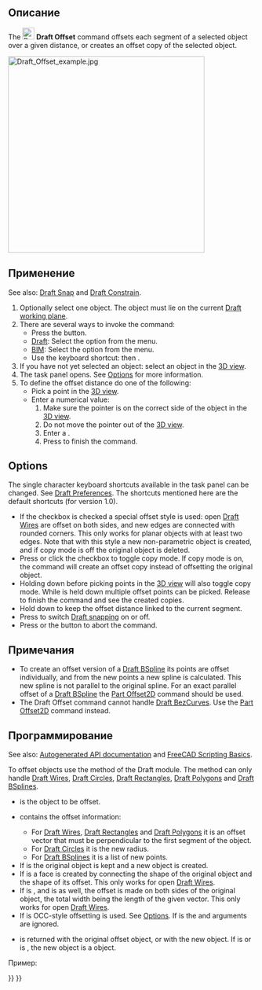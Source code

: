 <languages/>

{{Docnav/ru
|[[Draft_Mirror/ru|Зеркально отразить]]
|[[Draft_Trimex/ru|Укоротить / Растянуть]]
|[[Draft_Workbench/ru|Верстак Draft]]
|IconL=Draft_Mirror.svg
|IconR=Draft_Trimex.svg
|IconC=Workbench_Draft.svg
}}

<div class="mw-translate-fuzzy">
{{GuiCommand/ru
|Name/ru=Смещение
|Name=Draft_Offset
|MenuLocation=Modification → Смещение
|Workbenches=[[Draft_Workbench/ru|Draft]], [[Arch_Workbench/ru|Arch]]
|Shortcut={{KEY|O}} {{KEY|S}}
|SeeAlso=[[Part_Offset2D/ru|2D смещение...]]
}}
</div>

<span id="Description"></span>
==Описание==

The [[Image:Draft_Offset.svg|24px]] '''Draft Offset''' command offsets each segment of a selected object over a given distance, or creates an offset copy of the selected object.

[[Image:Draft_Offset_example.jpg|400px]]
{{Caption|Offsetting a Draft Wire}}

<span id="Usage"></span>
==Применение==

See also: [[Draft_Snap|Draft Snap]] and [[Draft_Constrain|Draft Constrain]].

# Optionally select one object. The object must lie on the current [[Draft_SelectPlane|Draft working plane]].
# There are several ways to invoke the command:
#* Press the {{Button|[[Image:Draft_Offset.svg|16px]] [[Draft_Offset|Offset]]}} button.
#* [[Draft_Workbench|Draft]]: Select the {{MenuCommand|Modification → [[Image:Draft_Offset.svg|16px]] Offset}} option from the menu.
#* [[BIM_Workbench|BIM]]: Select the {{MenuCommand|Modify → [[Image:Draft_Offset.svg|16px]] Offset}} option from the menu.
#* Use the keyboard shortcut: {{KEY|O}} then {{KEY|S}}.
# If you have not yet selected an object: select an object in the [[3D_view|3D view]].
# The {{MenuCommand|Offset}} task panel opens. See [[#Options|Options]] for more information.
# To define the offset distance do one of the following:
#* Pick a point in the [[3D_view|3D view]].
#* Enter a numerical value:
#*# Make sure the pointer is on the correct side of the object in the [[3D_view|3D view]].
#*# Do not move the pointer out of the [[3D_view|3D view]].
#*# Enter a {{MenuCommand|Distance}}.
#*# Press {{KEY|Enter}} to finish the command.

==Options==

The single character keyboard shortcuts available in the task panel can be changed. See [[Draft_Preferences|Draft Preferences]]. The shortcuts mentioned here are the default shortcuts (for version 1.0).

* If the {{MenuCommand|OCC-style offset}} checkbox is checked a special offset style is used: open [[Draft_Wire|Draft Wires]] are offset on both sides, and new edges are connected with rounded corners. This only works for planar objects with at least two edges. Note that with this style a new non-parametric object is created, and if copy mode is off the original object is deleted.
* Press {{KEY|C}} or click the {{MenuCommand|Copy}} checkbox to toggle copy mode. If copy mode is on, the command will create an offset copy instead of offsetting the original object.
* Holding down {{KEY|Alt}} before picking points in the [[3D_view|3D view]] will also toggle copy mode. While {{KEY|Alt}} is held down multiple offset points can be picked. Release {{KEY|Alt}} to finish the command and see the created copies.
* Hold down {{KEY|Shift}} to keep the offset distance linked to the current segment.
* Press {{KEY|S}} to switch [[Draft_Snap|Draft snapping]] on or off.
* Press {{KEY|Esc}} or the {{Button|Close}} button to abort the command.

<span id="Notes"></span>
==Примечания==

* To create an offset version of a [[Draft_BSpline|Draft BSpline]] its points are offset individually, and from the new points a new  spline is calculated. This new spline is not parallel to the original spline. For an exact parallel offset of a [[Draft_BSpline|Draft BSpline]] the [[Part_Offset2D|Part Offset2D]] command should be used.
* The Draft Offset command cannot handle [[Draft_BezCurve|Draft BezCurves]]. Use the [[Part_Offset2D|Part Offset2D]] command instead.

<span id="Scripting"></span>
==Программирование==

See also: [https://freecad.github.io/SourceDoc/ Autogenerated API documentation] and [[FreeCAD Scripting Basics|FreeCAD Scripting Basics]].

To offset objects use the {{incode|offset}} method of the Draft module. The method can only handle [[Draft_Wire|Draft Wires]], [[Draft_Circle|Draft Circles]], [[Draft_Rectangle|Draft Rectangles]], [[Draft_Polygon|Draft Polygons]] and [[Draft_BSpline|Draft BSplines]].

{{Code|code=
offset_obj = offset(obj, delta, copy=False, bind=False, sym=False, occ=False)
}}

* {{incode|obj}} is the object to be offset.
* {{incode|delta}} contains the offset information:
** For [[Draft_Wire|Draft Wires]], [[Draft_Rectangle|Draft Rectangles]] and [[Draft_Polygon|Draft Polygons]] it is an offset vector that must be perpendicular to the first segment of the object.
** For [[Draft_Circle|Draft Circles]] it is the new radius.
** For [[Draft_BSpline|Draft BSplines]] it is a list of new points.
* If {{incode|copy}} is {{incode|True}} the original object is kept and a new object is created.
* If {{incode|bind}} is {{incode|True}} a face is created by connecting the shape of the original object and the shape of its offset. This only works for open [[Draft_Wire|Draft Wires]].
* If {{incode|sym}} is {{incode|True}}, and {{incode|bind}} is {{incode|True}} as well, the offset is made on both sides of the original object, the total width being the length of the given vector. This only works for open [[Draft_Wire|Draft Wires]].
* If {{incode|occ}} is {{incode|True}} OCC-style offsetting is used. See [[#Options|Options]]. If {{incode|occ}} is {{incode|True}} the {{incode|bind}} and {{incode|sym}} arguments are ignored.
* {{incode|offset_obj}} is returned with the original offset object, or with the new object. If  {{incode|bind}} is {{incode|True}} or {{incode|occ}} is {{incode|True}}, the new object is a {{incode|[[Part_Feature|Part::Feature]]}} object.

Пример:

{{Code|code=
import FreeCAD as App
import Draft

doc = App.newDocument()

p1 = App.Vector(0, 0, 0)
p2 = App.Vector(1500, 2000, 0)
p3 = App.Vector(4000, 0, 0)

wire = Draft.make_wire([p1, p2, p3])
doc.recompute()

vector = App.Vector(-200, 150, 0)
offset1 = Draft.offset(wire, vector, copy=True, bind=True, sym=True)
offset2 = Draft.offset(wire, 3*vector, copy=True)
offset3 = Draft.offset(wire, 6*vector, copy=True)
offset4 = Draft.offset(wire, 9*vector, copy=True)
offset5 = Draft.offset(wire, 1.5*vector, copy=True, occ=True)

doc.recompute()
}}


{{Docnav/ru
|[[Draft_Mirror/ru|Зеркально отразить]]
|[[Draft_Trimex/ru|Укоротить / Растянуть]]
|[[Draft_Workbench/ru|Верстак Draft]]
|IconL=Draft_Mirror.svg
|IconR=Draft_Trimex.svg
|IconC=Workbench_Draft.svg
}}

{{Draft Tools navi{{#translation:}}}}
{{Userdocnavi{{#translation:}}}}